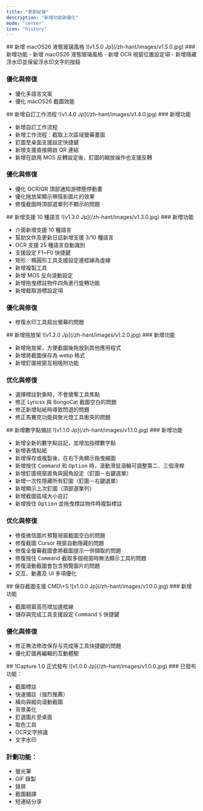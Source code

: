 ```yaml
---
title: "更新紀錄"
description: "新增功能與優化"
mode: "center"
icon: "history"
---
```


<Update label="V1.5.0" description="2025/9/25">
  ## 新增 macOS26 液態玻璃風格

  <Frame>
    ![v1.5.0 Jp](/zh-hant/images/v1.5.0.jpg)
  </Frame>
  <Card title="1Capture 下載" icon="circle-arrow-down" horizontal href="https://apps.apple.com/app/id6742318274">
    
  </Card>
  ### 新增功能
  - 新增 macOS26 液態玻璃風格  
  - 新增 OCR 視窗位置設定項  
  - 新增隱藏浮水印並保留浮水印文字的按鈕

  ### 優化與修復

  - 優化多語言文案
  - 優化 macOS26 截圖效能

</Update>

<Update label="V1.4.0" description="2025/8/29">
  ## 新增自訂工作流程

  <Frame>
    ![v1.4.0 Jp](/zh-hant/images/v1.4.0.jpg)
  </Frame>
  ### 新增功能

  - 新增自訂工作流程  
  - 新增工作流程：截取上次區域螢幕畫面  
  - 釘圖至桌面支援設定快捷鍵  
  - 新增支援直接開啟 QR 連結  
  - 新增在啟用 MOS 反轉設定後，釘圖的縮放操作也支援反轉

  ### 優化與修復

  - 優化 OCR/QR 頂部通知游標懸停動畫  
  - 優化拖放架顯示帶陰影圖片的效果  
  - 修復截圖時頂部選單列不顯示的問題
</Update>

<Update label="V1.3.0" description="2025/7/19">
  ## 新增支援 10 種語言

  <Frame>
    ![v1.3.0 Jp](/zh-hant/images/v1.3.0.jpg)
  </Frame>
  ### 新增功能

  - 介面新增支援 10 種語言  
  - 幫助文件及更新日誌新增支援 3/10 種語言  
  - OCR 支援 25 種語言自動識別  
  - 支援設定 F1~F0 快捷鍵  
  - 矩形／橢圓形工具支援設定邊框線為虛線  
  - 新增複製工具  
  - 新增 MOS 反向滾動設定  
  - 新增拖曳標註物件四角進行旋轉功能  
  - 新增截取游標設定項

  ### 優化與修復

  - 修復水印工具超出螢幕的問題
</Update>

<Update label="V1.2.0" description="2025/5/30">
  ## 新增拖放架

  <Frame>
    ![v1.2.0 Jp](/zh-hant/images/v1.2.0.jpg)
  </Frame>
  ### 新增功能

  - 新增拖放架，方便截圖後拖放到其他應用程式
  - 新增將截圖保存為 webp 格式
  - 新增釘圖視窗互相吸附功能

  ### 优化與修復
  - 選擇標註對象時，不會搶奪工具焦點
  - 修正 Lyricsx 與 BongoCat 截圖空白的問題
  - 修正新增貼紙時導致閃退的問題
  - 修正馬賽克功能與聚光燈工具衝突的問題
</Update>

<Update label="v1.1.0" description="2025/4/30">
  ## 新增數字點備註

  <Frame>
    ![v1.1.0 Jp](/zh-hant/images/v1.1.0.jpg)
  </Frame>
  ### 新增功能

  - 新增全新的數字點註記，並增加指標數字點
  - 新增表情貼紙
  - 新增保存或複製後，在右下角顯示拖曳縮圖
  - 新增按住 <kbd>Command</kbd> 和 <kbd>Option</kbd> 時，滾動滑鼠滾輪可調整第二、三個滑桿
  - 新增釘圖視窗直角與圓角設定（釘圖－右鍵選單）
  - 新增一次性隱藏所有釘圖（釘圖－右鍵選單）
  - 新增顯示上次釘圖（頂部選單列）
  - 新增截圖區域大小自訂
  - 新增按住 <kbd>Option</kbd> 並拖曳標註物件時複製標註

  ### 优化與修復

  - 修復微信圖片預覽視窗截圖空白的問題
  - 修復截圖 Cursor 視窗自動隱藏的問題
  - 修復全螢幕截圖會將截圖提示一併擷取的問題
  - 修復按住 <kbd>Command</kbd> 截取多個視窗時無法顯示工具的問題
  - 修復滾動截圖會包含預覽圖片的問題
  - 交互、動畫及 UI 多項優化
</Update>

<Update label="v1.0.1" description="2025/3/19">
  ## 保存截圖支援 CMD\+S

  <Frame>
    ![v1.0.0 Jp](/zh-hant/images/v1.0.0.jpg)
  </Frame>
  ### 新增功能

  - 截圖視窗高亮增加邊框線
  - 儲存與完成工具支援設定 <kbd>Command</kbd> <kbd>S</kbd> 快捷鍵

  ### 優化與修復

  - 修正無法修改保存与完成等工具快捷鍵的問題
  - 優化釘圖再編輯的互動體驗
</Update>

<Update label="v1.0.0" description="2025/3/8">
  ## 1Capture 1.0 正式發布

  <Frame>
    ![v1.0.0 Jp](/zh-hant/images/v1.0.0.jpg)
  </Frame>
  ### 已發布功能：

  - 截圖標註  
  - 快速備註（強烈推薦）  
  - 橫向與縱向滾動截圖  
  - 背景美化  
  - 釘選圖片至桌面  
  - 取色工具  
  - OCR文字辨識  
  - 文字水印

  ### 計劃功能：

  - 螢光筆
  - GIF 錄製
  - 錄屏
  - 截圖翻譯
  - 短連結分享
</Update>
